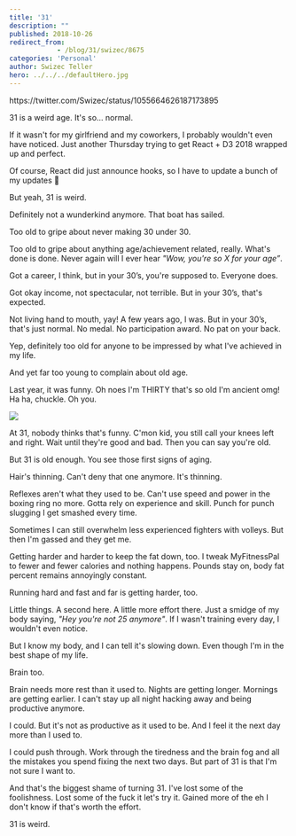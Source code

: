 ```yaml
---
title: '31'
description: ""
published: 2018-10-26
redirect_from: 
            - /blog/31/swizec/8675
categories: 'Personal'
author: Swizec Teller
hero: ../../../defaultHero.jpg
---
```

https&#x3A;//twitter.com/Swizec/status/1055664626187173895



31 is a weird age. It's so… normal.



If it wasn't for my girlfriend and my coworkers, I probably wouldn't even have noticed. Just another Thursday trying to get React + D3 2018 wrapped up and perfect.



Of course, React did just announce hooks, so I have to update a bunch of my updates 🤔



But yeah, 31 is weird.



Definitely not a wunderkind anymore. That boat has sailed.



Too old to gripe about never making 30 under 30.



Too old to gripe about anything age/achievement related, really. What's done is done. Never again will I ever hear _"Wow, you're so X for your age”_.



Got a career, I think, but in your 30’s, you're supposed to. Everyone does.



Got okay income, not spectacular, not terrible. But in your 30’s, that's expected.



Not living hand to mouth, yay! A few years ago, I was. But in your 30’s, that's just normal. No medal. No participation award. No pat on your back.



Yep, definitely too old for anyone to be impressed by what I've achieved in my life.



And yet far too young to complain about old age.



Last year, it was funny. Oh noes I'm THIRTY that's so old I'm ancient omg! Ha ha, chuckle. Oh you.



![](./img/media-9EwnzGNjvmIG4-giphy.gif)



At 31, nobody thinks that's funny. C'mon kid, you still call your knees left and right. Wait until they're good and bad. Then you can say you're old.



But 31 is old enough. You see those first signs of aging.



Hair's thinning. Can't deny that one anymore. It's thinning.



Reflexes aren't what they used to be. Can't use speed and power in the boxing ring no more. Gotta rely on experience and skill. Punch for punch slugging I get smashed every time.



Sometimes I can still overwhelm less experienced fighters with volleys. But then I'm gassed and they get me.



Getting harder and harder to keep the fat down, too. I tweak MyFitnessPal to fewer and fewer calories and nothing happens. Pounds stay on, body fat percent remains annoyingly constant.



Running hard and fast and far is getting harder, too.



Little things. A second here. A little more effort there. Just a smidge of my body saying, _"Hey you're not 25 anymore"_. If I wasn't training every day, I wouldn't even notice.



But I know my body, and I can tell it's slowing down. Even though I'm in the best shape of my life.



Brain too.



Brain needs more rest than it used to. Nights are getting longer. Mornings are getting earlier. I can't stay up all night hacking away and being productive anymore.



I could. But it's not as productive as it used to be. And I feel it the next day more than I used to.



I could push through. Work through the tiredness and the brain fog and all the mistakes you spend fixing the next two days. But part of 31 is that I'm not sure I want to.



And that's the biggest shame of turning 31. I've lost some of the foolishness. Lost some of the fuck it let's try it. Gained more of the eh I don't know if that's worth the effort.



31 is weird.